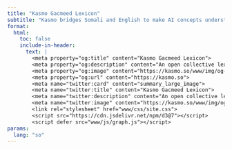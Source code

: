 ```yaml
---
title: "Kasmo Gacmeed Lexicon"
subtitle: "Kasmo bridges Somali and English to make AI concepts understandable and open to conversation. Learn more [here](about.qmd)."
format:
  html:
    toc: false
    include-in-header:
      text: |
        <meta property="og:title" content="Kasmo Gacmeed Lexicon">
        <meta property="og:description" content="An open collective lexicon for AI in Somali.">
        <meta property="og:image" content="https://kasmo.so/www/img/og-cover.png">
        <meta property="og:url" content="https://kasmo.so">
        <meta name="twitter:card" content="summary_large_image">
        <meta name="twitter:title" content="Kasmo Gacmeed Lexicon">
        <meta name="twitter:description" content="An open collective lexicon for AI in Somali.">
        <meta name="twitter:image" content="https://kasmo.so/www/img/og-cover.png">
        <link rel="stylesheet" href="www/css/site.css">
        <script src="https://cdn.jsdelivr.net/npm/d3@7"></script>
        <script defer src="www/js/graph.js"></script>
params:
  lang: "so"
---
```


<!-- Main content: pure graph -->
<div id="graph" class="graph-fill" aria-label="Interactive network"></div>

<!-- Inject our info panel into Quarto's left sidebar after the page loads -->
<script>
document.addEventListener('DOMContentLoaded', () => {
  const shell = document.querySelector('#quarto-sidebar .sidebar-menu-container');
  if (!shell) return;

  shell.innerHTML = `
    <div id="kasmo-panel">
      <!-- TOP (sticky, never changes) -->
      <div id="kasmo-top" class="kasmo-top">
        <h5 class="mt-2">Select a term</h5>
        <p class="small text-muted mb-2">
          Click a node to see its definition and related terms.
        </p>
        <hr class="kasmo-sep" />

   <input id="kasmo-search" type="search" class="form-control form-control-sm mb-2"
               placeholder="Raadi / Search…" aria-label="Raadi / Search">
  <div class="d-flex gap-2 mb-1">
          <button id="kasmo-reset" class="btn btn-sm btn-outline-secondary">Reset</button>
          <button id="kasmo-lang"  class="btn btn-sm btn-outline-secondary">SO / EN</button>
           <!-- NEW: segmented pager -->
          <div id="kasmo-pager" class="btn-group-seg">
            <button id="kasmo-prev"  class="btn btn-sm btn-outline-secondary" title="Previous term">Prev</button>
            <button id="kasmo-next"  class="btn btn-sm btn-outline-secondary" title="Next term">Next</button>
          </div>
    </div>
        <hr class="kasmo-sep" />
      </div>

  <!-- SCROLLABLE content (dynamic) -->
  <div id="kasmo-scroll" class="kasmo-scroll">

   <!-- Selected term title (dynamic) -->
  <h3 id="kasmo-selected-label" class="h5 mb-1"></h3>

  <hr class="kasmo-sep" />

<!-- Definition FIRST (empty until a node is selected) -->
  <div id="kasmo-def" class="small"></div>

   <hr class="kasmo-sep" />

  <!-- Related BELOW the definition -->
    <div id="kasmo-related-wrap">
     <h4 class="h6 mb-1">Related</h4>
     <div id="kasmo-related" class="small text-muted">—</div>
  </div>

  <hr class="kasmo-sep" />

  <!-- NEW TAGS META SECTION -->
 <div id="kasmo-tags-wrap">
          <h4 class="h6 mb-1">Tags</h4>
          <div id="kasmo-tags" class="small text-muted">—</div>
    </div>

   </div>
 </div>
  `;

  // Expose to graph.js (IDs must match what graph.js expects)
  window.KASMO_SIDEBAR = {
    selectedLabel: document.getElementById('kasmo-selected-label'),
    def:     document.getElementById('kasmo-def'),
    related: document.getElementById('kasmo-related'),
    tags:    document.getElementById('kasmo-tags'),
    search:  document.getElementById('kasmo-search'),
    reset:   document.getElementById('kasmo-reset'),
    lang:    document.getElementById('kasmo-lang'),
    prev:   document.getElementById('kasmo-prev'),
    next:   document.getElementById('kasmo-next'),
  };
});
</script>

<!-- Pass initial language to JS -->
<script>
  window.KASMO_PARAMS = { lang: "{{ params.lang }}" };
</script>

